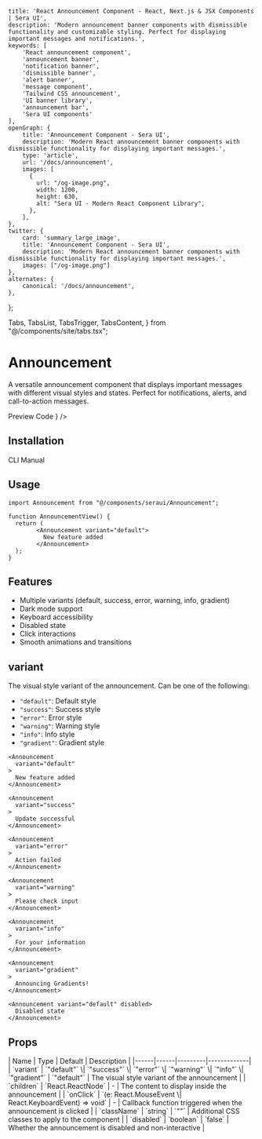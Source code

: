     title: 'React Announcement Component - React, Next.js & JSX Components | Sera UI',
    description: 'Modern announcement banner components with dismissible functionality and customizable styling. Perfect for displaying important messages and notifications.',
    keywords: [
        'React announcement component',
        'announcement banner',
        'notification banner',
        'dismissible banner',
        'alert banner',
        'message component',
        'Tailwind CSS announcement',
        'UI banner library',
        'announcement bar',
        'Sera UI components'
    ],
    openGraph: {
        title: 'Announcement Component - Sera UI',
        description: 'Modern React announcement banner components with dismissible functionality for displaying important messages.',
        type: 'article',
        url: '/docs/announcement',
        images: [
          {
            url: "/og-image.png",
            width: 1200,
            height: 630,
            alt: "Sera UI - Modern React Component Library",
          },
        ],
    },
    twitter: {
        card: 'summary_large_image',
        title: 'Announcement Component - Sera UI',
        description: 'Modern React announcement banner components with dismissible functionality for displaying important messages.',
        images: ["/og-image.png"]
    },
    alternates: {
        canonical: '/docs/announcement',
    },
};

  Tabs,
  TabsList,
  TabsTrigger,
  TabsContent,
} from "@/components/site/tabs.tsx";


# Announcement <AI dir="left"/>

A versatile announcement component that displays important messages with different visual styles and states. Perfect for notifications, alerts, and call-to-action messages.

<Tabs defaultValue="preview" className="">
  <TabsList>
    <TabsTrigger value="preview">Preview</TabsTrigger>
    <TabsTrigger value="code">Code</TabsTrigger>
  </TabsList>
  <TabsContent value="preview">
    <ComponentRenderer component={<AnnouncementView />} />
  </TabsContent>
  <TabsContent value="code">
    <CodeBlock filePath="src/app/docs/announcement/announcement-view.tsx" />
  </TabsContent>
</Tabs>

## Installation

<Tabs defaultValue="cli" className="">
  <TabsList>
    <TabsTrigger value="cli">CLI</TabsTrigger>
    <TabsTrigger value="manual">Manual</TabsTrigger>
  </TabsList>
  <TabsContent value="cli">
    <Cli command={`add announcement.json`} />
  </TabsContent>

  <TabsContent value="manual">
    <CodeBlock filePath="src/app/docs/announcement/announcement.tsx" />
  </TabsContent>
</Tabs>



## Usage

```tsx
import Announcement from "@/components/seraui/Announcement";

function AnnouncementView() {
  return (
        <Announcement variant="default">
          New feature added
        </Announcement>
  );
}
```


## Features

- Multiple variants (default, success, error, warning, info, gradient)
- Dark mode support
- Keyboard accessibility
- Disabled state
- Click interactions
- Smooth animations and transitions



## variant
The visual style variant of the announcement. Can be one of the following:

- `"default"`: Default style
- `"success"`: Success style
- `"error"`: Error style
- `"warning"`: Warning style
- `"info"`: Info style
- `"gradient"`: Gradient style

```tsx
<Announcement
  variant="default"
>
  New feature added
</Announcement>

<Announcement
  variant="success"
>
  Update successful
</Announcement>

<Announcement
  variant="error"
>
  Action failed
</Announcement>

<Announcement
  variant="warning"
>
  Please check input
</Announcement>

<Announcement
  variant="info"
>
  For your information
</Announcement>

<Announcement
  variant="gradient"
>
  Announcing Gradients!
</Announcement>

<Announcement variant="default" disabled>
  Disabled state
</Announcement>
```


## Props

<MdxTable>
| Name | Type | Default | Description |
|------|------|---------|-------------|
| `variant` | `"default"` \| `"success"` \| `"error"` \| `"warning"` \| `"info"` \| `"gradient"` | `"default"` | The visual style variant of the announcement |
| `children` | `React.ReactNode` | - | The content to display inside the announcement |
| `onClick` | `(e: React.MouseEvent \| React.KeyboardEvent) => void` | - | Callback function triggered when the announcement is clicked |
| `className` | `string` | `""` | Additional CSS classes to apply to the component |
| `disabled` | `boolean` | `false` | Whether the announcement is disabled and non-interactive |

</MdxTable>
